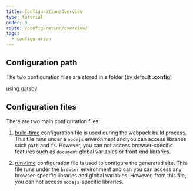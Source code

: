 ```yaml
---
title: Configuration/Overview
type: tutorial
order: 0
route: /configuration/overview/
tags:
  - configuration
---
```


## Configuration path

The two configuration files are stored in a folder (by default **.config**)

[using gatsby](/tutorial/#configure-theme)

## Configuration files

There are two main configuration files:

1. [build-time](/configuration/buildtime/) configuration file is used during the webpack build process. This file runs under a `nodejs` environment and you can access libraries such `path` and `fs`. However, you can not access browser-specific features such as `document` global variables or front-end libraries.

2. [run-time](/configuration/runtime/)  configuration file is used to configure the generated site. This file runs under the `browser` environment and can you can access any browser-specific libraries and global variables. However, from this file, you can not access `nodejs`-specific libraries. 

